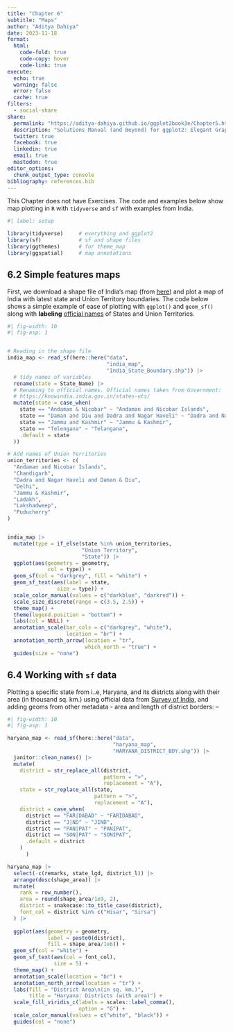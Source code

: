 ```yaml
---
title: "Chapter 6"
subtitle: "Maps"
author: "Aditya Dahiya"
date: 2023-11-18
format: 
  html: 
    code-fold: true
    code-copy: hover
    code-link: true
execute: 
  echo: true
  warning: false
  error: false
  cache: true
filters:
  - social-share
share:
  permalink: "https://aditya-dahiya.github.io/ggplot2book3e/Chapter5.html"
  description: "Solutions Manual (and Beyond) for ggplot2: Elegant Graphics for Data Analysis (3e)"
  twitter: true
  facebook: true
  linkedin: true
  email: true
  mastodon: true
editor_options: 
  chunk_output_type: console
bibliography: references.bib
---
```


::: callout-warning
This Chapter does not have Exercises. The code and examples below show map plotting in `R` with `tidyverse` and `sf` with examples from India.
:::

```r
#| label: setup

library(tidyverse)     # everything and ggplot2
library(sf)            # sf and shape files
library(ggthemes)      # for theme_map
library(ggspatial)     # map annotations
```

## **6.2 Simple features maps**

First, we download a shape file of India's map (from [here](https://github.com/AnujTiwari/India-State-and-Country-Shapefile-Updated-Jan-2020)) and plot a map of India with latest state and Union Territory boundaries. The code below shows a simple example of ease of plotting with `ggplot()` and `geom_sf()` along with **labeling** [official names](https://knowindia.india.gov.in/states-uts/) of States and Union Territories.

```r
#| fig-width: 10
#| fig-asp: 1


# Reading in the shape file
india_map <- read_sf(here::here("data", 
                                "india_map", 
                                "India_State_Boundary.shp")) |> 
  # tidy names of variables
  rename(state = State_Name) |> 
  # Renaming to official names. Official names taken from Government:
  # https://knowindia.india.gov.in/states-uts/
  mutate(state = case_when(
    state == "Andaman & Nicobar" ~ "Andaman and Nicobar Islands",
    state == "Daman and Diu and Dadra and Nagar Haveli" ~ "Dadra and Nagar Haveli and Daman & Diu",
    state == "Jammu and Kashmir" ~ "Jammu & Kashmir",
    state == "Telengana" ~ "Telangana",
    .default = state
  ))

# Add names of Union Territories
union_territories <- c(
  "Andaman and Nicobar Islands",
  "Chandigarh",
  "Dadra and Nagar Haveli and Daman & Diu",
  "Delhi",
  "Jammu & Kashmir",
  "Ladakh",
  "Lakshadweep",
  "Puducherry"
)


india_map |> 
  mutate(type = if_else(state %in% union_territories,
                        "Union Territory",
                        "State")) |> 
  ggplot(aes(geometry = geometry,
             col = type)) + 
  geom_sf(col = "darkgrey", fill = "white") +
  geom_sf_text(aes(label = state,
                size = type)) +
  scale_color_manual(values = c("darkblue", "darkred")) +
  scale_size_discrete(range = c(3.5, 2.5)) +
  theme_map() +
  theme(legend.position = "bottom") +
  labs(col = NULL) +
  annotation_scale(bar_cols = c("darkgrey", "white"),
                   location = "br") +
  annotation_north_arrow(location = "tr", 
                         which_north = "true") +
  guides(size = "none")
```

## **6.4 Working with `sf` data**

Plotting a specific state from i..e, Haryana, and its districts along with their area (in thousand sq. km.) using official data from [Survey of India](https://onlinemaps.surveyofindia.gov.in/), and adding geoms from other metadata - area and length of district borders: --

```r
#| fig-width: 10
#| fig-asp: 1

haryana_map <- read_sf(here::here("data",
                                  "haryana_map",
                                  "HARYANA_DISTRICT_BDY.shp")) |> 
  janitor::clean_names() |> 
  mutate(
    district = str_replace_all(district,
                               pattern = ">",
                               replacement = "A"),
    state = str_replace_all(state,
                            pattern = ">",
                            replacement = "A"),
    district = case_when(
      district == "FAR|DABAD" ~ "FARIDABAD",
      district == "J|ND" ~ "JIND",
      district == "PAN|PAT" ~ "PANIPAT",
      district == "SON|PAT" ~ "SONIPAT",
      .default = district
    )
      )

haryana_map |>
  select(-c(remarks, state_lgd, district_l)) |> 
  arrange(desc(shape_area)) |> 
  mutate(
    rank = row_number(),
    area = round(shape_area/1e9, 2),
    district = snakecase::to_title_case(district),
    font_col = district %in% c("Hisar", "Sirsa")
  ) |> 
  
  ggplot(aes(geometry = geometry,
             label = paste0(district),
             fill = shape_area/1e6)) +
  geom_sf(col = "white") +
  geom_sf_text(aes(col = font_col),
               size = 5) +
  theme_map() +
  annotation_scale(location = "br") +
  annotation_north_arrow(location = "tr") +
  labs(fill = "District Area\n(in sq. km.)",
       title = "Haryana: Districts (with area)") +
  scale_fill_viridis_c(labels = scales::label_comma(),
                       option = "G") +
  scale_color_manual(values = c("white", "black")) +
  guides(col = "none")
```
